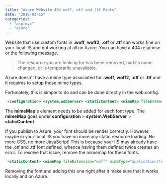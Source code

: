 ```yaml
---
title: "Azure Website 404 woff, otf and ttf Fonts"
date: "2016-03-15"
categories: 
  - "asp-mvc"
  - "azure"
---
```


Website that use custom fonts in **.woff**, **woff2**, **.otf** or **.ttf** can works fine on your local IIS and not working at all on Azure. You can have a 404 response or the following message.

> The resource you are looking for has been removed, had its name changed, or is temporarily unavailable.

Azure doesn't have a mime type associated for **.woff**, **woff2**, **.otf** or **.ttf** and it requires to setup those mime types.

Fortunately, this is simple to do and can be done directly in the web.config.


```xml
 <configuration> <system.webServer> <staticContent> <mimeMap fileExtension="woff" mimeType="application/font-woff" /> <mimeMap fileExtension="woff2" mimeType="application/font-woff2" /> <mimeMap fileExtension=".otf" mimeType="font/otf" /> <mimeMap fileExtension=".ttf" mimeType="font/ttf" /> </staticContent> </system.webServer> </configuration> 
```


The **mimeMap**'s element needs to be added for each font type. The **mimeMap** goes under **configuration** \> **system.WebServer** > **staticContent**.

If you publish to Azure, your font should be render correctly. However, maybe in your local IIS you have no more any static resource loading. No more CSS, no more JavaScript! This is because your IIS may already have the .otf and .ttf font defined, whence having them defined twice creates an error. To resolve that issue, remove the mimemap for these fonts.


```xml
 <staticContent> <mimeMap fileExtension="woff" mimeType="application/font-woff" /> <mimeMap fileExtension="woff2" mimeType="application/font-woff2" /> <remove fileExtension =".otf"/> <mimeMap fileExtension=".otf" mimeType="font/otf" /> <remove fileExtension =".ttf"/> <mimeMap fileExtension=".ttf" mimeType="font/ttf" /> </staticContent> 
```


Removing the font and adding this one right after it make sure that it works locally and on Azure.
